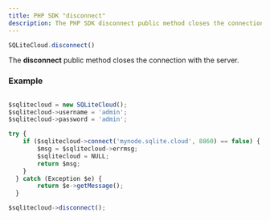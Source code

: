 ```yaml
---
title: PHP SDK "disconnect"
description: The PHP SDK disconnect public method closes the connection with the server.
---
```


```js
SQLiteCloud.disconnect()
```

The **disconnect** public method closes the connection with the server.

### Example
```js

$sqlitecloud = new SQLiteCloud();
$sqlitecloud->username = 'admin';
$sqlitecloud->password = 'admin';

try {
	if ($sqlitecloud->connect('mynode.sqlite.cloud', 8860) == false) {
		$msg = $sqlitecloud->errmsg;
		$sqlitecloud = NULL;
		return $msg;
	}
  } catch (Exception $e) {
		return $e->getMessage();
  }

$sqlitecloud->disconnect();
```